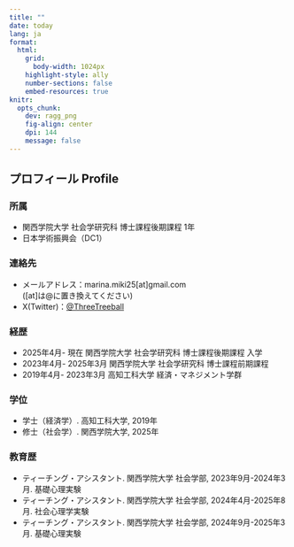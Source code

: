 ---
title: ""
date: today
lang: ja
format: 
  html: 
    grid: 
      body-width: 1024px
    highlight-style: ally
    number-sections: false
    embed-resources: true
knitr: 
  opts_chunk: 
    dev: ragg_png
    fig-align: center
    dpi: 144
    message: false
---

## プロフィール Profile

### 所属
<p>
- 関西学院大学 社会学研究科 博士課程後期課程 1年
- 日本学術振興会（DC1）
</p>

### 連絡先

- メールアドレス：marina.miki25\[at\]gmail.com<br>
 (\[at\]は\@に置き換えてください)
- X(Twitter)：<a href = "https://x.com/ThreeTreeball">@ThreeTreeball</a>


### 経歴

- 2025年4月- 現在 関西学院大学 社会学研究科 博士課程後期課程 入学
- 2023年4月- 2025年3月 関西学院大学 社会学研究科 博士課程前期課程
- 2019年4月- 2023年3月 高知工科大学 経済・マネジメント学群

### 学位

- 学士（経済学）. 高知工科大学, 2019年
- 修士（社会学）. 関西学院大学, 2025年

### 教育歴

- ティーチング・アシスタント. 関西学院大学 社会学部, 2023年9月-2024年3月. 基礎心理実験
- ティーチング・アシスタント. 関西学院大学 社会学部, 2024年4月-2025年8月. 社会心理学実験
- ティーチング・アシスタント. 関西学院大学 社会学部, 2024年9月-2025年3月. 基礎心理実験
